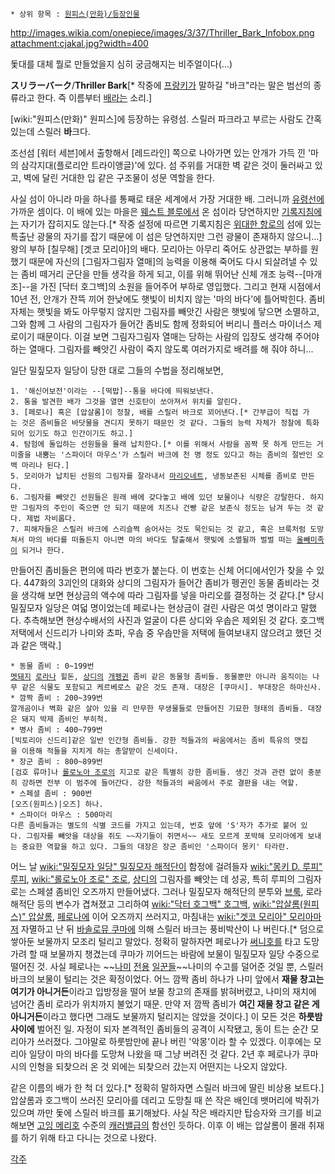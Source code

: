  * 상위 항목 : [[원피스(만화)/등장인물]]

http://images.wikia.com/onepiece/images/3/37/Thriller_Bark_Infobox.png
attachment:cjakal.jpg?width=400

돛대를 대체 뭘로 만들었을지 심히 궁금해지는 비주얼이다(...)

'''スリラーバーク'''/'''Thriller Bark'''[* 작중에 [[프랑키]]가 말하길 "바크"라는 말은 범선의 종류라고 한다. 즉 이름부터 [[선박|배]]라는 소리.]

[wiki:"원피스(만화)" 원피스]에 등장하는 유령섬. 스릴러 파크라고 부르는 사람도 간혹 있는데 스릴러 '''바'''크다.

조선섬 [워터 세븐]에서 출항해서 [레드라인] 쪽으로 나아가면 있는 안개가 가득 낀 '마의 삼각지대(플로리안 트라이앵글)'에 있다. 섬 주위를 거대한 벽 같은 것이 둘러싸고 있고, 벽에 달린 거대한 입 같은 구조물이 성문 역할을 한다.

사실 섬이 아니라 마을 하나를 통째로 태운 세계에서 가장 거대한 배. 그러니까 [[유령선]]에 가까운 셈이다. 이 배에 있는 마을은 [[웨스트 블루]]에서 온 섬이라 당연하지만 [[기록지침]]에는 자기가 잡히지도 않는다.[* 작중 설정에 따르면 기록지침은 [[위대한 항로]]의 섬에 있는 특출난 광물의 자기를 잡기 때문에 이 섬은 당연하지만 그런 광물이 존재하지 않으니...] 왕의 부하 [칠무해] [겟코 모리아]의 배다.
모리아는 아무리 죽어도 상관없는 부하를 원했기 때문에 자신의 [그림자그림자 열매]의 능력을 이용해 죽어도 다시 되살려낼 수 있는 좀비 떼거리 군단을 만들 생각을 하게 되고, 이를 위해 뛰어난 신체 개조 능력--[마개조]--을 가진 [닥터 호그백]의 소원을 들어주어 부하로 영입했다. 그리고 현재 시점에서 10년 전, 안개가 잔뜩 끼어 한낮에도 햇빛이 비치지 않는 '마의 바다'에 틀어박힌다. 좀비 자체는 햇빛을 봐도 아무렇지 않지만 그림자를 빼앗긴 사람은 햇빛에 닿으면 소멸하고, 그와 함께 그 사람의 그림자가 들어간 좀비도 함께 정화되어 버리니 플러스 마이너스 제로이기 때문이다.
이걸 보면 그림자그림자 열매는 당하는 사람의 입장도 생각해 주어야 하는 열매다. 그림자를 빼앗긴 사람이 죽지 않도록 여러가지로 배려를 해 줘야 하니...
 

일단 밀짚모자 일당이 당한 대로 그들의 수법을 정리해보면,

 1. '해신어보전'이라는 --[떡밥]--통을 바다에 띄워보낸다.
 2. 통을 발견한 배가 그것을 열면 신호탄이 쏘아져서 위치를 알린다.
 3. [페로나] 혹은 [압살롬]이 정찰, 배를 스릴러 바크로 꾀어낸다.[* 간부급이 직접 가는 것은 좀비들은 바닷물을 견디지 못하기 때문인 것 같다. 그들의 능력 자체가 정찰에 특화되어 있기도 하고 인간이기도 하고.]
 4. 탐험에 돌입하는 선원들을 몰래 납치한다.[* 이를 위해서 사람을 꼼짝 못 하게 만드는 거미줄을 내뿜는 '스파이더 마우스'가 스릴러 바크에 천 명 정도 있다고 하는 좀비의 절반인 오백 마리나 된다.]
 5. 모리아가 납치된 선원의 그림자를 잘라내서 [[마리오네트]], 냉동보존된 시체를 좀비로 만든다.
 6. 그림자를 빼앗긴 선원들은 원래 배에 갖다놓고 배에 있던 보물이나 식량은 강탈한다. 하지만 그림자의 주인이 죽으면 안 되기 때문에 치즈나 건빵 같은 보존식 정도는 남겨 두는 것 같다. 제법 자비롭다.
 7. 피해자들은 스릴러 바크에 스리슬쩍 숨어사는 것도 묵인되는 것 같고, 혹은 브룩처럼 도망쳐서 마의 바다를 떠돌든지 아니면 마의 바다도 탈출해서 햇빛에 소멸될까 벌벌 떠는 [[올빼미족]]이 되거나 한다.

만들어진 좀비들은 편의에 따라 번호가 붙는다. 이 번호는 신체 어디에서인가 찾을 수 있다. 447화의 3괴인의 대화와 상디의 그림자가 들어간 좀비가 펭귄인 동물 좀비라는 것을 생각해 보면 현상금의 액수에 따라 그림자를 넣을 마리오를 결정하는 것 같다.[* 당시 밀짚모자 일당은 여덟 명이었는데 페로나는 현상금이 걸린 사람은 여섯 명이라고 말했다. 추측해보면 현상수배서의 사진과 얼굴이 다른 상디와 우솝은 제외된 것 같다. 호그백 저택에서 신드리가 나미와 쵸파, 우솝 중 우솝만을 저택에 들여보내지 않으려고 했던 것과 같은 맥락.]

 * 동물 좀비 : 0~199번
 [[멧돼지]] [[로라(원피스)|로라]]나 힐돈, [[상디]]의 [[개]][[펭귄]] 좀비 같은 동물형 좀비들. 동물뿐만 아니라 움직이는 나무 같은 식물도 포함되고 케르베로스 같은 것도 존재. 대장은 [쿠마시]. 부대장은 하마신사.
 * 깜짝 좀비 : 200~399번
 깔개곰이나 벽화 같은 살아 있을 리 만무한 무생물들로 만들어진 기묘한 형태의 좀비들. 대장은 돼지 박제 좀비인 부히척.
 * 병사 좀비 : 400~799번
 [빅토리아 신드리]같은 일반 인간형 좀비들. 강한 적들과의 싸움에서는 좀비 특유의 맷집을 이용해 적들을 지치게 하는 총알받이 신세이다.
 * 장군 좀비 : 800~899번
 [검호 류마]나 [[롤로노아 조로]]의 지고로 같은 특별히 강한 좀비들. 생긴 것과 관련 없이 충분히 강하면 전부 이 범주에 들어간다. 강한 적들과의 싸움에서 주로 결판을 내는 역할.
 * 스페셜 좀비 : 900번
 [오즈(원피스)|오즈] 하나.
 * 스파이더 마우스 : 500마리
 다른 좀비들과는 별도의 식별 코드를 가지고 있는데, 번호 앞에 'S'자가 추가로 붙어 있다. 그림자를 빼앗을 대상을 쥐도 ~~자기들이 쥐면서~~ 새도 모르게 포박해 모리아에게 보내는 중요한 역할을 하고 있다. 그들의 대장은 장군 좀비인 '스파이더 몽키' 타라란.

어느 날 [[wiki:"밀짚모자 일당" 밀짚모자 해적단]]이 함정에 걸려들자 [[wiki:"몽키 D. 루피" 루피]], [[wiki:"롤로노아 조로" 조로]], [[상디]]의 그림자를 빼앗는 데 성공, 특히 루피의 그림자로는 스페셜 좀비인 오즈까지 만들어냈다. 그러나 밀짚모자 해적단의 분투와 [[브룩]], 로라 해적단 등의 변수가 겹쳐졌고 그리하여 [[wiki:"닥터 호그백" 호그백]], [[wiki:"압살롬(원피스)" 압살롬]], [[페로나]]에 이어 오즈까지 쓰러지고, 마침내는 [[wiki:"겟코 모리아" 모리아]]마저 자멸하고 난 뒤 [[바솔로뮤 쿠마]]에 의해 스릴러 바크는 풍비박산이 나 버린다.[* 덤으로 쌓아둔 보물까지 모조리 털리고 말았다. 정확히 말하자면 페로나가 [[써니호]]를 타고 도망가려 할 때 보물까지 챙겼는데 쿠마가 끼어드는 바람에 보물이 밀짚모자 일당 수중으로 떨어진 것. 사실 페로나는 ~~[[몽키 D. 루피|나]][[롤로노아 조로|미]] [[우솝|전]][[상디|용]] [[토니토니 쵸파|일]][[프랑키|꾼들]]~~나미의 수고를 덜어준 것일 뿐, 스릴러 바크의 보물이 털리는 것은 확정이었다. 어느 깜짝 좀비 하나가 나미 앞에서 '''재물 창고는 여기가 아니거든'''이라고 입방정을 떨어 보물 창고의 존재를 밝혀버렸고, 나미의 재치에 넘어간 좀비 로라가 위치까지 불었기 때문. 만약 저 깜짝 좀비가 '''여긴 재물 창고 같은 게 아니거든'''이라고 했다면 그래도 보물까지 털리지는 않았을 것이다.] 이 모든 것은 '''하룻밤 사이에''' 벌어진 일. 자정이 되자 본격적인 좀비들의 공격이 시작됐고, 동이 트는 순간 모리아가 쓰러졌다. 그야말로 하룻밤만에 끝나 버린 '악몽'이라 할 수 있겠다. 이후에는 모리아 일당이 마의 바다를 도망쳐 나왔을 때 그냥 버려진 것 같다. 2년 후 페로나가 쿠마시의 인형을 되찾으러 온 것 외에는 되찾으러 갔는지 어떤지는 나오지 않았다.

같은 이름의 배가 한 척 더 있다.[* 정확히 말하자면 스릴러 바크에 딸린 비상용 보트다.] 압살롬과 호그백이 쓰러진 모리아를 데리고 도망칠 때 쓴 작은 배인데 뱃머리에 박쥐가 있으며 까만 돛에 스릴러 바크를 표기해놨다. 사실 작은 배라지만 탑승자와 크기를 비교해보면 [[고잉 메리호]] 수준의 [[캐러밸]]급의 함선인 듯하다. 이후 이 배는 압살롬이 몰래 취재를 하기 위해 타고 다니는 것으로 나왔다.

[[각주]]
